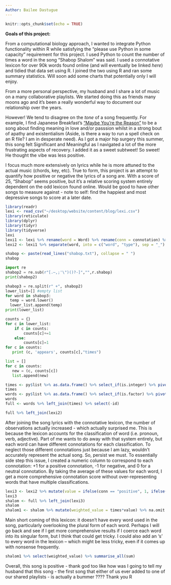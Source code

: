 ```yaml
---
Author: Bailee Dastugue
---
```


```r
knitr::opts_chunk$set(echo = TRUE)
```

__Goals of this project:__

From a computational biology approach, I wanted to integrate Python functionality within R while satisfying the "please use Python in some capacity" requirement for this project. I used Python to count the number of times a word in the song "Shabop Shalom" was said. I used a connotative lexicon for over 90k words found online (and will eventually be linked *here*) and tidied that data set using R. I joined the two using R and ran some summary statistics. Will soon add some charts that potentially only I will enjoy.

From a more personal perspective, my husband and I share a lot of music on a many collaborative playlists. We started doing this as friends many moons ago and it's been a really wonderful way to document our relationship over the years.

However! We tend to disagree on the *tone* of a song frequently. For example, I find Japanese Breakfast's ["Maybe You're the Reason"](https://open.spotify.com/track/7xKjdvYaJ1tvwNXRTAZs78?si=rSNHKuD_TTqDYeQ8SoQSow) to be a song about finding meaning in love and/or passsion whilst in a strong bout of apathy and existentialism (Aside, is there a  way to run a spell check on an R file? I am in desperate need). As I got a major hip surgery this summer, this song felt Significant and Meaningful as I navigated a lot of the more frustrating aspects of recovery. I added it as a sweet subtweet! So sweet! He thought the vibe was less positive.

I focus much more extensively on lyrics while he is more attuned to the actual music (chords, key, etc). True to form, this project is an attempt to quantify how positive or negative the lyrics of a song are. With a score of 25, "Shabop" seems positive, but it's a relative scoring system entirely dependent on the odd lexicon found online. Would be good to have other songs to measure against - note to self: find the happiest and most depressive songs to score at a later date.


```R
library(readr)
lexi <- read_csv("~/desktop/website/content/blog/lexi.csv")
library(reticulate)
library(dplyr)
library(tidyr)
library(tidyverse)
lexi
lexi1 <- lexi %>% rename(word = Word) %>% rename(conn = connotation) %>% glimpse()
lexi2 <- lexi1 %>% separate(word, into = c("word", "type"), sep = "_") %>% mutate_if(is.character, as.factor) %>% glimpse()
```

```r
shabop <- paste(read_lines("shabop.txt"), collapse = " ")
shabop
```

```python
import re
shabop2 = re.sub(r"[.—,;'\")()?-]","",r.shabop)
print(shabop2)
```

```python
shabop3 = re.split(r" +", shabop2)
lower_list=[] #empty list
for word in shabop3:
  temp = word.lower()
  lower_list.append(temp)
print(lower_list)
```

```python
counts = {}
for c in lower_list:
    if c in counts:
        counts[c]+=1
    else:
        counts[c]=1
for c in counts:
   print (c, 'appears', counts[c],"times")
```


```python
list = []
for c in counts:
   new = (c, counts[c])
   list.append(new)
```


```r
times <- py$list %>% as.data.frame() %>% select_if(is.integer) %>% pivot_longer(contains(c("X")), names_to = "name", values_to = "times") %>% mutate(id = row_number()) %>% select(-name)
times
words <- py$list %>% as.data.frame() %>% select_if(is.factor) %>% pivot_longer(contains(c("X")), names_to = "name", values_to = "word") %>% mutate(id = row_number()) %>% select(-name)
words
full <- words %>% left_join(times) %>% select(-id)
```

```r
full %>% left_join(lexi2)
```
After joining the song lyrics with the connotative lexicon, the number of observations actually increased - which actually surprised me. This is because the lexicon accounts for the classification of word (i.e. pronoun, verb, adjective). Part of me wants to do away with that system entirely, but each word can have different connotations for each classification. To neglect those different connotations just because I am lazy, wouldn't accurately represent the actual song. So, persist we must. To essentially side step this issue, I created a numeric column to correspond to each connotation: +1 for a positive connotation, -1 for negative, and 0 for a neutral connotation. By taking the average of these values for each word, I get a more comprehensive connotation score without over-representing words that have multiple classifications.

```r
lexi3 <- lexi2 %>% mutate(value = ifelse(conn == "positive", 1, ifelse(conn == "negative", -1, 0))) %>% select(-conn) %>% group_by(word) %>%  summarise_at(vars(-type), funs(mean(., na.rm=TRUE))) %>% mutate_if(is.integer, as.double)
lexi3 
shalom <- full %>% left_join(lexi3)
shalom
shalom1 <- shalom %>% mutate(weighted_value = times*value) %>% na.omit
```
Main short coming of this lexicon: it doesn't have every word used in the song, particularly overlooking the plural form of each word. Perhaps I will go back and see if I get more comprehensive results if I coerce each word into its singular form, but I think that could get tricky. I could also add an 's' to every word in the lexicon -- which might be less tricky, even if it comes up with nonsense frequently.

```r
shalom1 %>% select(weighted_value) %>% summarise_all(sum)
```

Overall, this song is positive - thank god too like how was I going to tell my husband that this song - the first song that either of us ever added to one of our shared playlists - is actually a bummer ???? Thank you R

